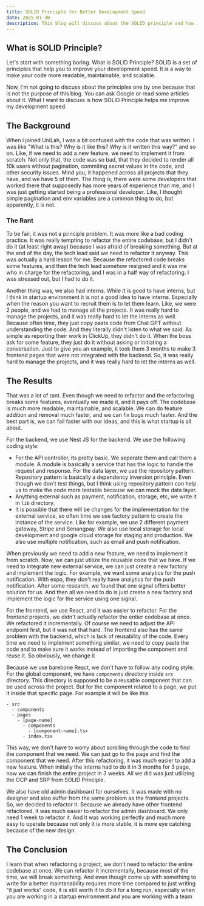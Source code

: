 ```yaml
---
title: SOLID Principle for Better Development Speed
date: 2025-01-30
description: This blog will discuss about the SOLID principle and how it can help you to improve your development speed.
---
```


## What is SOLID Principle?

Let's start with something boring. What is SOLID Principle? SOLID is a set of principles that help you to improve your development speed. It is a way to make your code more readable, maintainable, and scalable.

Now, I'm not going to discuss about the principles one by one because that is not the purpose of this blog. You can ask Google or read some articles about it. What I want to discuss is how SOLID Principle helps me improve my development speed.

## The Background

When i joined UniLah, I was a bit confused with the code that was written. I was like "What is this? Why is it like this? Why is it written this way?" and so on. Like, if we need to add a new feature, we need to implement it from scratch. Not only that, the code was so bad, that they decided to render all 10k users without pagination, commiting secret values in the code, and other security issues. Mind you, it happened across all projects that they have, and we have 5 of them. The thing is, there were some developers that worked there that supposedly has more years of experience than me, and I was just getting started being a professional developer. Like, I thought simple pagination and env variables are a common thing to do, but apparently, it is not.

### The Rant

To be fair, it was not a principle problem. It was more like a bad coding practice. It was really tempting to refactor the entire codebase, but I didn't do it (at least right away) because I was afraid of breaking something. But at the end of the day, the tech lead said we need to refactor it anyway. This was actually a hard lesson for me. Because the refactored code breaks some features, and then the tech lead somehow resigned and it was me who in charge for the refactoring, and I was in a half way of refactoring. I was stressed out, but I had to do it.

Another thing was, we also had interns. While it is good to have interns, but I think in startup environment it is not a good idea to have interns. Especially when the reason you want to recruit them is to let them learn. Like, we were 2 people, and we had to manage all the projects. It was really hard to manage the projects, and it was really hard to let the interns as well. Because often time, they just copy paste code from Chat GPT without understanding the code. And they literally didn't listen to what we said. As simple as reporting their work in ClickUp, they didn't do it. When the boss ask for some feature, they just do it without asking or initiating a conversation. Just to give you an example, it took them 3 months to make 3 frontend pages that were not integrated with the backend. So, it was really hard to manage the projects, and it was really hard to let the interns as well.

## The Results

That was a lot of rant. Even though we need to refactor and the refactoring breaks some features, eventually we made it, and it pays off. The codebase is much more readable, maintainable, and scalable. We can do feature addition and removal much faster, and we can fix bugs much faster. And the best part is, we can fail faster with our ideas, and this is what startup is all about.

For the backend, we use Nest JS for the backend. We use the following coding style:
- For the API controller, its pretty basic. We seperate them and call them a module. A module is basically a service that has the logic to handle the request and response. For the data layer, we use the repository pattern. Repository pattern is basically a dependency inversion principle. Even though we don't test things, but I think using repository pattern can help us to make the code more testable because we can mock the data layer.
- Anything external such as payment, notification, storage, etc, we write it in `lib` directory.
- It is possible that there will be changes for the implementation for the external service, so often time we use factory pattern to create the instance of the service. Like for example, we use 2 different payment gateway, Stripe and Senangpay. We also use local storage for local development and google cloud storage for staging and production. We also use multiple notification, such as email and push notification.

When previously we need to add a new feature, we need to implement it from scratch. Now, we can just utilize the reusable code that we have. If we need to integrate new external service, we can just create a new factory and implement the logic. For example, we want some analytics for the push notification. With expo, they don't really have analytics for the push notification. After some research, we found that one signal offers better solution for us. And then all we need to do is just create a new factory and implement the logic for the service using one signal.

For the frontend, we use React, and it was easier to refactor. For the frontend projects, we didn't actually refactor the entier codebase at once. We refactored it incrementally. Of course we need to adjust the API endpoint first, but it was not that hard. The frontend also has the same problem with the backend, which is lack of reusability of the code. Every time we need to implement something similar, we need to copy paste the code and to make sure it works instead of importing the component and reuse it. So obviously, we change it

Because we use barebone React, we don't have to follow any coding style. For the global component, we have `components` directory inside `src` directory. This directory is supposed to be a reusable component that can be used across the project. But for the component related to a page, we put it inside that specific page. For example it will be like this

```
- src
  - components
  - pages
    - [page-name]
      - components
        - [component-name].tsx
      - index.tsx
```

This way, we don't have to worry about scrolling through the code to find the component that we need. We can just go to the page and find the component that we need. After this refactoring, it was much easier to add a new feature. When initially the interns had to do it in 3 months for 3 page, now we can finish the entire project in 3 weeks. All we did was just utilizing the OCP and SRP from SOLID Principle.

We also have old admin dashboard for ourselves. It was made with no designer and also suffer from the same problem as the frontend projects. So, we decided to refactor it. Because we already have other frontend refactored, it was much easier to refactor the admin dashboard. We only need 1 week to refactor it. And it was working perfectly and much more easy to operate because not only it is more stable, it is more eye catching because of the new design.

## The Conclusion

I learn that when refactoring a project, we don't need to refactor the entire codebase at once. We can refactor it incrementally, because most of the time, we will break something. And even though come up with something to write for a better maintanability requires more time compared to just writing "it just works" code, it is still worth it to do it for a long run, especially when you are working in a startup environment and you are working with a team
